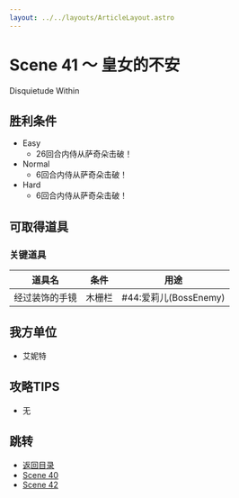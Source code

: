 ```yaml
---
layout: ../../layouts/ArticleLayout.astro
---
```

# Scene 41 ～ 皇女的不安  

Disquietude Within

## 胜利条件 

- Easy
  - 26回合内侍从萨奇朵击破！
- Normal
  - 6回合内侍从萨奇朵击破！
- Hard
  - 6回合内侍从萨奇朵击破！

## 可取得道具 

### 关键道具

|道具名|条件|用途|
|---|---|---|
|经过装饰的手镜|木栅栏|#44:爱莉儿(BossEnemy)|

## 我方单位 

- 艾妮特

## 攻略TIPS 

- 无

## 跳转

- [返回目录](../mellia)
- [Scene 40](./2-40)
- [Scene 42](./2-42)